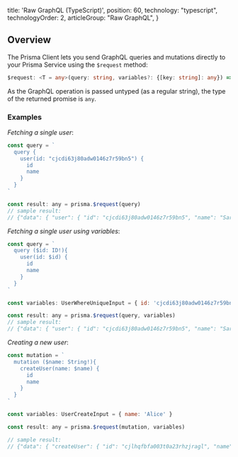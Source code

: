 
  title: 'Raw GraphQL (TypeScript)',
  position: 60,
  technology: "typescript",
  technologyOrder: 2,
  articleGroup: "Raw GraphQL",
}

## Overview

The Prisma Client lets you send GraphQL queries and mutations directly to your Prisma Service using the `$request` method:

```ts
$request: <T = any>(query: string, variables?: {[key: string]: any}) => Promise<T>;
```

As the GraphQL operation is passed untyped (as a regular string), the type of the returned promise is `any`.

### Examples

_Fetching a single user_:

```js
const query = `
  query {
    user(id: "cjcdi63j80adw0146z7r59bn5") {
      id
      name
    }
  }
`

const result: any = prisma.$request(query)
// sample result:
// {"data": { "user": { "id": "cjcdi63j80adw0146z7r59bn5", "name": "Sarah" } } }
```


_Fetching a single user using variables_:

```js
const query = `
  query ($id: ID!){
    user(id: $id) {
      id
      name
    }
  }
`

const variables: UserWhereUniqueInput = { id: 'cjcdi63j80adw0146z7r59bn5' }

const result: any = prisma.$request(query, variables)
// sample result:
// {"data": { "user": { "id": "cjcdi63j80adw0146z7r59bn5", "name": "Sarah" } } }
```

_Creating a new user_:

```js
const mutation = `
  mutation ($name: String!){
    createUser(name: $name) {
      id
      name
    }
  }
`

const variables: UserCreateInput = { name: 'Alice' }

const result: any = prisma.$request(mutation, variables)

// sample result:
// {"data": { "createUser": { "id": "cjlhqfbfa003t0a23rhzjragl", "name": "Alice" } } }
```
